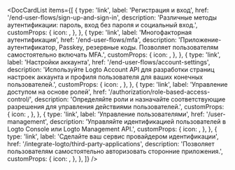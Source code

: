 
<DocCardList
  items={[
    {
      type: 'link',
      label: 'Регистрация и вход',
      href: '/end-user-flows/sign-up-and-sign-in',
      description: 'Различные методы аутентификации: пароль, вход без пароля и социальный вход.',
      customProps: {
        icon: <SignInIcon />,
      },
    },
    {
      type: 'link',
      label: 'Многофакторная аутентификация',
      href: '/end-user-flows/mfa',
      description:
        'Приложение-аутентификатор, Passkey, резервные коды. Позволяет пользователям самостоятельно включать MFA.',
      customProps: {
        icon: <LockIcon />,
      },
    },
    {
      type: 'link',
      label: 'Настройки аккаунта',
      href: '/end-user-flows/account-settings',
      description:
        'Используйте Logto Account API для разработки страниц настроек аккаунта и профиля пользователя для ваших конечных пользователей.',
      customProps: {
        icon: <GearIcon />,
      },
    },
    {
      type: 'link',
      label: 'Управление доступом на основе ролей',
      href: '/authorization/role-based-access-control/',
      description:
        'Определяйте роли и назначайте соответствующие разрешения для управления действиями пользователей.',
      customProps: {
        icon: <AuthorizationIcon />,
      },
    },
    {
      type: 'link',
      label: 'Управление пользователями',
      href: '/user-management',
      description:
        'Управляйте идентификацией пользователей в Logto Console или Logto Management API.',
      customProps: {
        icon: <UserManagementIcon />,
      },
    },
    {
      type: 'link',
      label: 'Сделайте ваш сервис провайдером идентификации',
      href: '/integrate-logto/third-party-applications',
      description: 'Позволяет пользователям самостоятельно авторизовать сторонние приложения.',
      customProps: {
        icon: <SecurityIcon />,
      },
    },
  ]}
/>
